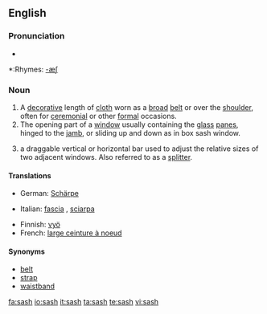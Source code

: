 ==English==

===Pronunciation===
*{{audio|en-us-sash.ogg|Audio (US)}}

*:Rhymes: [[Rhymes:English:-æʃ|-æʃ]]

===Noun===
{{en-noun|sash|es}}
#A [[decorative]] length of [[cloth]] worn as a [[broad]] [[belt]] or over the [[shoulder]], often for [[ceremonial]] or other [[formal]] occasions.
#The opening part of a [[window]] usually containing the [[glass]] [[panes]], hinged to the [[jamb]], or sliding up and down as in box sash window.
#{{gui}} a draggable vertical or horizontal bar used to adjust the relative sizes of two adjacent windows.  Also referred to as a [[splitter]].

====Translations====
{{trans-top|decorative length of cloth}}
*German: [[Schärpe]] {{f}}
{{trans-mid}}
*Italian: [[fascia]] {{f}}, [[sciarpa]] {{f}}
{{trans-bottom}}

{{trans-top|opening part of a window}}
{{trans-mid}}
{{trans-bottom}}

{{checktrans-top}}
*Finnish: [[vyö]]
*French: [[large ceinture à noeud]]
{{checktrans-bottom}}

====Synonyms====
*[[belt]]
*[[strap]]
*[[waistband]]

[[fa:sash]]
[[io:sash]]
[[it:sash]]
[[ta:sash]]
[[te:sash]]
[[vi:sash]]